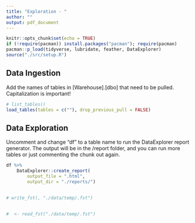```yaml
---
title: "Exploration - "
author: ""
output: pdf_document
---
```


```r
knitr::opts_chunk$set(echo = TRUE)
if (!require(pacman)) install.packages("pacman"); require(pacman)
pacman::p_load(tidyverse, lubridate, feather, DataExplorer)
source("./src/setup.R")
```

## Data Ingestion

Add the names of tables in [Warehouse].[dbo] that need to be pulled.
Capitalization is important!

```r
# list_tables()
load_tables(tables = c(""), drop_previous_pull = FALSE)
```

## Data Exploration

Uncomment and change "df" to a table name to run the DataExplorer
report generator. The output will be in the /report folder, and you
can run more tables or just commenting the chunk out again.

```r
df %>%
    DataExplorer::create_report(
        output_file = ".html",
        output_dir = "./reports/")
```

## 

```r


# write_fst(, "./data/temp/.fst")
```

## 

```r
#  <- read_fst("./data/temp/.fst")


```